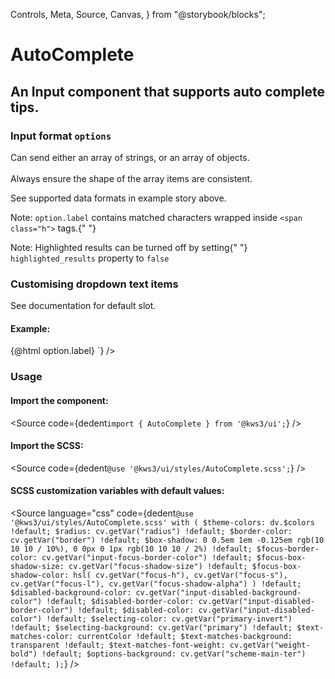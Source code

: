   Controls,
  Meta,
  Source,
  Canvas,
} from "@storybook/blocks";

<Version />


# AutoComplete
## An Input component that supports auto complete tips.

<Meta of={Stories} />
<Canvas />
<Controls />

<div className="notification is-primary is-light">
  <div className="columns">
    <div className="column">
      <h3>
        Input format <code>options</code>
      </h3>
      <p>
        Can send either an array of strings, or an array of objects.<br></br>Always
        ensure the shape of the array items are consistent.
      </p>
      <p>See supported data formats in example story above.</p>
      <p>
        Note: <code>option.label</code> contains matched characters wrapped
        inside <code>&lt;span class="h"&gt;</code> tags.{" "}
      </p>
      <p>
        Note: Highlighted results can be turned off by setting{" "}
        <code>highlighted_results</code> property to <code>false</code>
      </p>
    </div>
    <div className="column">
      <h3>Customising dropdown text items</h3>
      <p>See documentation for default slot.</p>
      <h4>Example:</h4>
      <Source
        language="jsx"
        code={dedent`<AutoComplete
      ...other_options
      let:option>
      <span class="has-text-danger">
        {@html option.label}
      </span>
    </AutoComplete>`}
      />
    </div>
  </div>
</div>

### Usage

#### Import the component:

<Source
  code={dedent`import { AutoComplete } from '@kws3/ui';`}
/>

#### Import the SCSS:

<Source
  code={dedent`@use '@kws3/ui/styles/AutoComplete.scss';`}
/>

#### SCSS customization variables with default values:

<Source
  language="css"
  code={dedent`
      @use '@kws3/ui/styles/AutoComplete.scss' with (
        $theme-colors: dv.$colors !default;
        $radius: cv.getVar("radius") !default;
        $border-color: cv.getVar("border") !default;
        $box-shadow: 0 0.5em 1em -0.125em rgb(10 10 10 / 10%), 0 0px 0 1px rgb(10 10 10 / 2%) !default;
        $focus-border-color: cv.getVar("input-focus-border-color") !default;
        $focus-box-shadow-size: cv.getVar("focus-shadow-size") !default;
        $focus-box-shadow-color: hsl(
          cv.getVar("focus-h"),
          cv.getVar("focus-s"),
          cv.getVar("focus-l"),
          cv.getVar("focus-shadow-alpha")
        ) !default;
        $disabled-background-color: cv.getVar("input-disabled-background-color") !default;
        $disabled-border-color: cv.getVar("input-disabled-border-color") !default;
        $disabled-color: cv.getVar("input-disabled-color") !default;
        $selecting-color: cv.getVar("primary-invert") !default;
        $selecting-background: cv.getVar("primary") !default;
        $text-matches-color: currentColor !default;
        $text-matches-background: transparent !default;
        $text-matches-font-weight: cv.getVar("weight-bold") !default;
        $options-background: cv.getVar("scheme-main-ter") !default;
      );
    `}
/>
